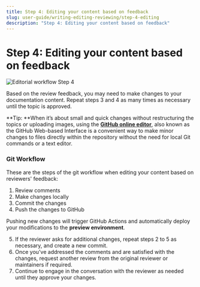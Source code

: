 ```yaml
---
title: Step 4: Editing your content based on feedback
slug: user-guide/writing-editing-reviewing/step-4-editing
description: "Step 4: Editing your content based on feedback"
---
```


# Step 4: Editing your content based on feedback

![Editorial workflow Step 4](./assets/Editorial_workflow_4.png)

Based on the review feedback, you may need to make changes to your documentation content. Repeat steps 3 and 4 as many times as necessary until the topic is approved.

<Message>**Tip: **When it’s about small and quick changes without restructuring the topics or uploading images, using the **[GitHub online editor](https://docs.github.com/en/codespaces/the-githubdev-web-based-editor)**, also known as the GitHub Web-based Interface is a convenient way to make minor changes to files directly within the repository without the need for local Git commands or a text editor.</Message>


### Git Workflow

These are the steps of the git workflow when editing your content based on reviewers' feedback:


1. Review comments
2. Make changes locally
3. Commit the changes
4. Push the changes to GitHub

<Message>Pushing new changes will trigger GitHub Actions and automatically deploy your modifications to the **preview environment**.</Message>

5. If the reviewer asks for additional changes, repeat steps 2 to 5 as necessary, and create a new commit.  
6. Once you've addressed the comments and are satisfied with the changes, request another review from the original reviewer or maintainers if required.
7. Continue to engage in the conversation with the reviewer as needed until they approve your changes.